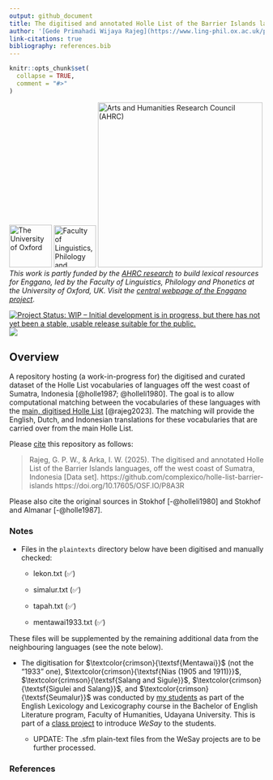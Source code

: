 ```yaml
---
output: github_document
title: The digitised and annotated Holle List of the Barrier Islands languages, off the west coast of Sumatra, Indonesia
author: '[Gede Primahadi Wijaya Rajeg](https://www.ling-phil.ox.ac.uk/people/gede-rajeg) <a itemprop="sameAs" content="https://orcid.org/0000-0002-2047-8621" href="https://orcid.org/0000-0002-2047-8621" target="orcid.widget" rel="noopener noreferrer" style="vertical-align:top;"><img src="https://orcid.org/sites/default/files/images/orcid_16x16.png" style="width:1em;margin-right:.5em;" alt="ORCID iD icon"></a>^1,^ ^2^ & [I Wayan Arka](https://researchers.anu.edu.au/researchers/arka-iww) <a itemprop="sameAs" content="https://orcid.org/0000-0002-2819-6186" href="https://orcid.org/0000-0002-2819-6186" target="orcid.widget" rel="noopener noreferrer" style="vertical-align:top;"><img src="https://orcid.org/sites/default/files/images/orcid_16x16.png" style="width:1em;margin-right:.5em;" alt="ORCID iD icon"></a>^3,^ ^2^ </br>University of Oxford ^1^, Udayana University ^2^, & Australian National University (ANU) ^3^'
link-citations: true
bibliography: references.bib
---
```


<!-- README.md is generated from README.Rmd. Please edit that file -->

```r
knitr::opts_chunk$set(
  collapse = TRUE,
  comment = "#>"
)
```

<!-- badges: start -->

[![The University of Oxford](https://raw.githubusercontent.com/engganolang/digitised-holle-list/main/file-oxweb-logo.gif){width="84"}](https://www.ox.ac.uk/) [![Faculty of Linguistics, Philology and Phonetics, the University of Oxford](https://raw.githubusercontent.com/engganolang/digitised-holle-list/main/file-lingphil.png){width="83"}](https://www.ling-phil.ox.ac.uk/) [![Arts and Humanities Research Council (AHRC)](https://raw.githubusercontent.com/engganolang/digitised-holle-list/main/file-ahrc.png){width="325"}](https://www.ukri.org/councils/ahrc/) </br>*This work is partly funded by the [AHRC research](https://gtr.ukri.org/projects?ref=AH%2FW007290%2F1) to build lexical resources for Enggano, led by the Faculty of Linguistics, Philology and Phonetics at the University of Oxford, UK. Visit the [central webpage of the Enggano project](https://enggano.ling-phil.ox.ac.uk/)*.

[![Project Status: WIP – Initial development is in progress, but there has not yet been a stable, usable release suitable for the public.](https://www.repostatus.org/badges/latest/wip.svg)](https://www.repostatus.org/#wip) [![](https://img.shields.io/badge/OSF-10.17605/OSF.IO/P8A3R-green.svg)](https://doi.org/10.17605/OSF.IO/P8A3R)

<!-- badges: end -->

## Overview

A repository hosting (a work-in-progress for) the digitised and curated dataset of the Holle List vocabularies of languages off the west coast of Sumatra, Indonesia [@holle1987; @holleli1980]. The goal is to allow computational matching between the vocabularies of these languages with the [main, digitised Holle List](https://engganolang.github.io/digitised-holle-list/) [@rajeg2023]. The matching will provide the English, Dutch, and Indonesian translations for these vocabularies that are carried over from the main Holle List.

Please [cite](https://github.com/complexico/holle-list-barrier-islands/blob/main/CITATION.cff) this repository as follows:

> Rajeg, G. P. W., & Arka, I. W. (2025). The digitised and annotated Holle List of the Barrier Islands languages, off the west coast of Sumatra, Indonesia [Data set]. https://github.com/complexico/holle-list-barrier-islands https://doi.org/10.17605/OSF.IO/P8A3R

Please also cite the original sources in Stokhof [-@holleli1980] and Stokhof and Almanar [-@holle1987].

### Notes

- Files in the `plaintexts` directory below have been digitised and manually checked:

    - lekon.txt (✅)
    
    - simalur.txt (✅)
    
    - tapah.txt (✅)
    
    - mentawai1933.txt (✅)

These files will be supplemented by the remaining additional data from the neighbouring languages (see the note below).

- The digitisation for $\textcolor{crimson}{\textsf{Mentawai}}$ (not the "1933" one), $\textcolor{crimson}{\textsf{Nias (1905 and 1911)}}$, $\textcolor{crimson}{\textsf{Salang and Sigule}}$, $\textcolor{crimson}{\textsf{Sigulei and Salang}}$, and $\textcolor{crimson}{\textsf{Seumalur}}$ was conducted by [my students](https://github.com/complexico/lexico-holle-list-barrier-islands?tab=readme-ov-file#student-contributors) as part of the English Lexicology and Lexicography course in the Bachelor of English Literature program, Faculty of Humanities, Udayana University. This is part of a [class project](https://github.com/complexico/lexico-holle-list-barrier-islands) to introduce *WeSay* to the students.

    - UPDATE: The .sfm plain-text files from the WeSay projects are to be further processed.

### References
